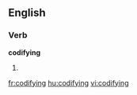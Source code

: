==English==

===Verb===
'''codifying'''

# {{present participle of|[[codify]]}}

[[fr:codifying]]
[[hu:codifying]]
[[vi:codifying]]